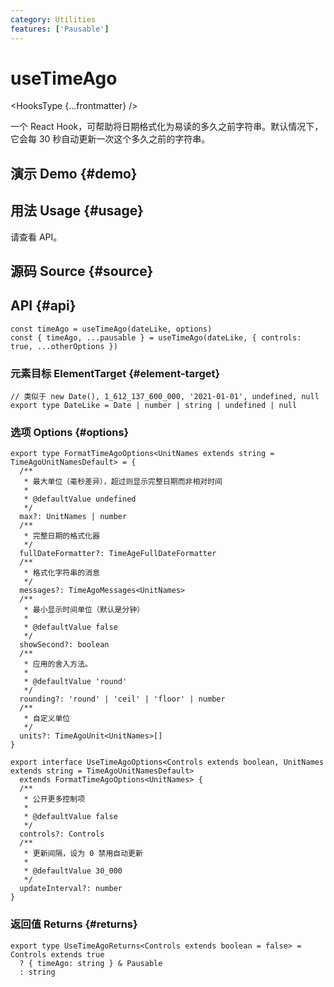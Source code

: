 ```yaml
---
category: Utilities
features: ['Pausable']
---
```


# useTimeAgo


<HooksType {...frontmatter} />

一个 React Hook，可帮助将日期格式化为易读的多久之前字符串。默认情况下，它会每 30 秒自动更新一次这个多久之前的字符串。

## 演示 Demo \{#demo}


<App />

## 用法 Usage \{#usage}

请查看 API。

## 源码 Source \{#source}


<Source />

## API \{#api}

```tsx
const timeAgo = useTimeAgo(dateLike, options)
const { timeAgo, ...pausable } = useTimeAgo(dateLike, { controls: true, ...otherOptions })
```

### 元素目标 ElementTarget \{#element-target}

```tsx
// 类似于 new Date(), 1_612_137_600_000, '2021-01-01', undefined, null
export type DateLike = Date | number | string | undefined | null
```

### 选项 Options \{#options}

```tsx
export type FormatTimeAgoOptions<UnitNames extends string = TimeAgoUnitNamesDefault> = {
  /**
   * 最大单位（毫秒差异），超过则显示完整日期而非相对时间
   *
   * @defaultValue undefined
   */
  max?: UnitNames | number
  /**
   * 完整日期的格式化器
   */
  fullDateFormatter?: TimeAgeFullDateFormatter
  /**
   * 格式化字符串的消息
   */
  messages?: TimeAgoMessages<UnitNames>
  /**
   * 最小显示时间单位（默认是分钟）
   *
   * @defaultValue false
   */
  showSecond?: boolean
  /**
   * 应用的舍入方法。
   *
   * @defaultValue 'round'
   */
  rounding?: 'round' | 'ceil' | 'floor' | number
  /**
   * 自定义单位
   */
  units?: TimeAgoUnit<UnitNames>[]
}

export interface UseTimeAgoOptions<Controls extends boolean, UnitNames extends string = TimeAgoUnitNamesDefault>
  extends FormatTimeAgoOptions<UnitNames> {
  /**
   * 公开更多控制项
   *
   * @defaultValue false
   */
  controls?: Controls
  /**
   * 更新间隔，设为 0 禁用自动更新
   *
   * @defaultValue 30_000
   */
  updateInterval?: number
}
```

### 返回值 Returns \{#returns}


<Tip type="pausable" />

```tsx
export type UseTimeAgoReturns<Controls extends boolean = false> = Controls extends true
  ? { timeAgo: string } & Pausable
  : string
```
